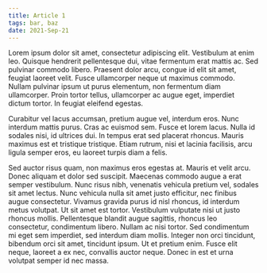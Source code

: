 ```yaml
---
title: Article 1
tags: bar, baz
date: 2021-Sep-21
---
```


Lorem ipsum dolor sit amet, consectetur adipiscing elit. Vestibulum at enim leo. Quisque hendrerit pellentesque dui, vitae fermentum erat mattis ac. Sed pulvinar commodo libero. Praesent dolor arcu, congue id elit sit amet, feugiat laoreet velit. Fusce ullamcorper neque ut maximus commodo. Nullam pulvinar ipsum ut purus elementum, non fermentum diam ullamcorper. Proin tortor tellus, ullamcorper ac augue eget, imperdiet dictum tortor. In feugiat eleifend egestas.

Curabitur vel lacus accumsan, pretium augue vel, interdum eros. Nunc interdum mattis purus. Cras ac euismod sem. Fusce et lorem lacus. Nulla id sodales nisi, id ultrices dui. In tempus erat sed placerat rhoncus. Mauris maximus est et tristique tristique. Etiam rutrum, nisi et lacinia facilisis, arcu ligula semper eros, eu laoreet turpis diam a felis.

Sed auctor risus quam, non maximus eros egestas at. Mauris et velit arcu. Donec aliquam et dolor sed suscipit. Maecenas commodo augue a erat semper vestibulum. Nunc risus nibh, venenatis vehicula pretium vel, sodales sit amet lectus. Nunc vehicula nulla sit amet justo efficitur, nec finibus augue consectetur. Vivamus gravida purus id nisl rhoncus, id interdum metus volutpat. Ut sit amet est tortor. Vestibulum vulputate nisi ut justo rhoncus mollis. Pellentesque blandit augue sagittis, rhoncus leo consectetur, condimentum libero. Nullam ac nisi tortor. Sed condimentum mi eget sem imperdiet, sed interdum diam mollis. Integer non orci tincidunt, bibendum orci sit amet, tincidunt ipsum. Ut et pretium enim. Fusce elit neque, laoreet a ex nec, convallis auctor neque. Donec in est et urna volutpat semper id nec massa.
